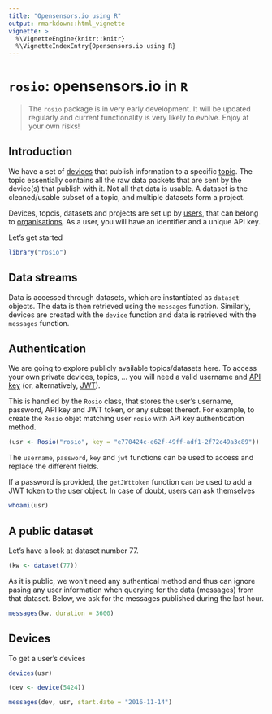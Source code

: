 ```yaml
---
title: "Opensensors.io using R"
output: rmarkdown::html_vignette
vignette: >
  %\VignetteEngine{knitr::knitr}
  %\VignetteIndexEntry{Opensensors.io using R}
---
```


# `rosio`: opensensors.io in `R`

> The `rosio` package is in very early development. It will be updated
> regularly and current functionality is very likely to evolve. Enjoy
> at your own risks!

## Introduction

We have a set of
[devices](https://opensensorsio.helpscoutdocs.com/article/36-how-do-i-create-a-new-device)
that publish information to a specific
[topic](https://opensensorsio.helpscoutdocs.com/article/38-how-do-i-create-a-new-topic). The
topic essentially contains all the raw data packets that are sent by
the device(s) that publish with it. Not all that data is usable. A
dataset is the cleaned/usable subset of a topic, and multiple datasets
form a project.

Devices, topcis, datasets and projects are set up by
[users](https://publisher.opensensors.io/signup), that can belong to
[organisations](https://opensensorsio.helpscoutdocs.com/article/46-create-and-manage-an-organisation). As
a user, you will have an identifier and a unique API key.

<!-- In the rest of this document, we will be using data from the -->
<!-- [*London air quality network* organisation](https://publisher.opensensors.io/orgs/london-air-quality-network). -->

Let's get started

```r
library("rosio")
```


## Data streams

Data is accessed through datasets, which are instantiated as `dataset`
objects. The data is then retrieved using the `messages`
function. Similarly, devices are created with the `device` function
and data is retrieved with the `messages` function. 

## Authentication

We are going to explore publicly available topics/datasets here. To
access your own private devices, topics, ... you will need a valid
username and
[API key](https://opensensorsio.helpscoutdocs.com/article/42-where-is-my-api-key)
(or, alternatively,
[JWT](https://opensensorsio.helpscoutdocs.com/article/53-using-jwt-for-authentication)).

This is handled by the `Rosio` class, that stores the user's username,
password, API key and JWT token, or any subset thereof. For example,
to create the `Rosio` objet matching user `rosio` with API key
authentication method.

```r
(usr <- Rosio("rosio", key = "e770424c-e62f-49ff-adf1-2f72c49a3c89"))
```

The `username`, `password`, `key` and `jwt` functions can be used to
access and replace the different fields.

If a password is provided, the `getJWttoken` function can be used to
add a JWT token to the user object. In case of doubt, users can ask
themselves

```r
whoami(usr)
```

## A public dataset

Let's have a look at dataset number 77.

```r
(kw <- dataset(77))
```

As it is public, we won't need any authentical method and thus can
ignore pasing any user information when querying for the data
(messages) from that dataset. Below, we ask for the messages published
during the last hour.

```r
messages(kw, duration = 3600)
```

## Devices

To get a user's devices

```r
devices(usr)
```

```r
(dev <- device(5424))
```

```r
messages(dev, usr, start.date = "2016-11-14")
```
